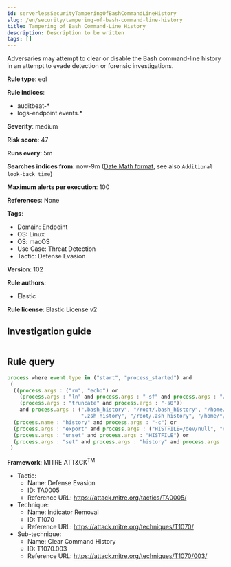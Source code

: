 ```yaml
---
id: serverlessSecurityTamperingOfBashCommandLineHistory
slug: /en/security/tampering-of-bash-command-line-history
title: Tampering of Bash Command-Line History
description: Description to be written
tags: []
---
```


<div id="tampering-of-bash-command-line-history"></div>

Adversaries may attempt to clear or disable the Bash command-line history in an attempt to evade detection or forensic investigations.

**Rule type**: eql

**Rule indices**: 

* auditbeat-*
* logs-endpoint.events.*

**Severity**: medium

**Risk score**: 47

**Runs every**: 5m

**Searches indices from**: now-9m ([Date Math format](((ref))/common-options.html#date-math), see also <DocLink id="serverlessSecurityRulesUiCreate" section="set-the-rules-schedule">`Additional look-back time`</DocLink>)

**Maximum alerts per execution**: 100

**References**: None

**Tags**: 

* Domain: Endpoint
* OS: Linux
* OS: macOS
* Use Case: Threat Detection
* Tactic: Defense Evasion

**Version**: 102

**Rule authors**: 

* Elastic

**Rule license**: Elastic License v2

## Investigation guide

```markdown

```

## Rule query

```js
process where event.type in ("start", "process_started") and
 (
  ((process.args : ("rm", "echo") or
    (process.args : "ln" and process.args : "-sf" and process.args : "/dev/null") or
    (process.args : "truncate" and process.args : "-s0"))
    and process.args : (".bash_history", "/root/.bash_history", "/home/*/.bash_history","/Users/.bash_history", "/Users/*/.bash_history",
                        ".zsh_history", "/root/.zsh_history", "/home/*/.zsh_history", "/Users/.zsh_history", "/Users/*/.zsh_history")) or
  (process.name : "history" and process.args : "-c") or
  (process.args : "export" and process.args : ("HISTFILE=/dev/null", "HISTFILESIZE=0")) or
  (process.args : "unset" and process.args : "HISTFILE") or
  (process.args : "set" and process.args : "history" and process.args : "+o")
 )

```

**Framework**: MITRE ATT&CK<sup>TM</sup>

* Tactic:
    * Name: Defense Evasion
    * ID: TA0005
    * Reference URL: https://attack.mitre.org/tactics/TA0005/
* Technique:
    * Name: Indicator Removal
    * ID: T1070
    * Reference URL: https://attack.mitre.org/techniques/T1070/
* Sub-technique:
    * Name: Clear Command History
    * ID: T1070.003
    * Reference URL: https://attack.mitre.org/techniques/T1070/003/


